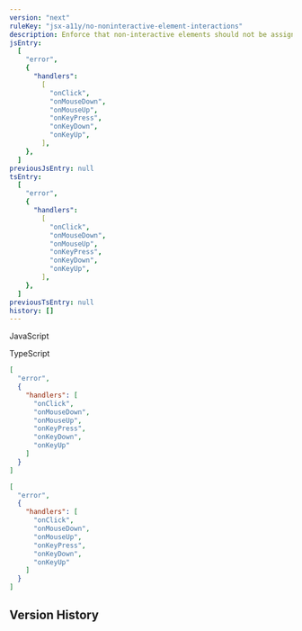 ```yaml
---
version: "next"
ruleKey: "jsx-a11y/no-noninteractive-element-interactions"
description: Enforce that non-interactive elements should not be assigned mouse or keyboard event listeners
jsEntry:
  [
    "error",
    {
      "handlers":
        [
          "onClick",
          "onMouseDown",
          "onMouseUp",
          "onKeyPress",
          "onKeyDown",
          "onKeyUp",
        ],
    },
  ]
previousJsEntry: null
tsEntry:
  [
    "error",
    {
      "handlers":
        [
          "onClick",
          "onMouseDown",
          "onMouseUp",
          "onKeyPress",
          "onKeyDown",
          "onKeyUp",
        ],
    },
  ]
previousTsEntry: null
history: []
---
```


<Tabs defaultValue="js">

<TabsList>
  <TabsTrigger value="js">
    <div className="flex gap-2 items-center">
      <RuleLevelIcon level="error" />
      <p>JavaScript</p>
    </div>
  </TabsTrigger>
  <TabsTrigger value="ts">
    <div className="flex gap-2 items-center">
      <RuleLevelIcon ts level="error" />
      <p>TypeScript</p>
    </div>
  </TabsTrigger>
</TabsList>

<TabsContent value="js">

```json
[
  "error",
  {
    "handlers": [
      "onClick",
      "onMouseDown",
      "onMouseUp",
      "onKeyPress",
      "onKeyDown",
      "onKeyUp"
    ]
  }
]
```

</TabsContent>

<TabsContent value="ts">

```json
[
  "error",
  {
    "handlers": [
      "onClick",
      "onMouseDown",
      "onMouseUp",
      "onKeyPress",
      "onKeyDown",
      "onKeyUp"
    ]
  }
]
```

</TabsContent>

</Tabs>

## Version History

<RuleHistory ruleKey="jsx-a11y/no-noninteractive-element-interactions" />
